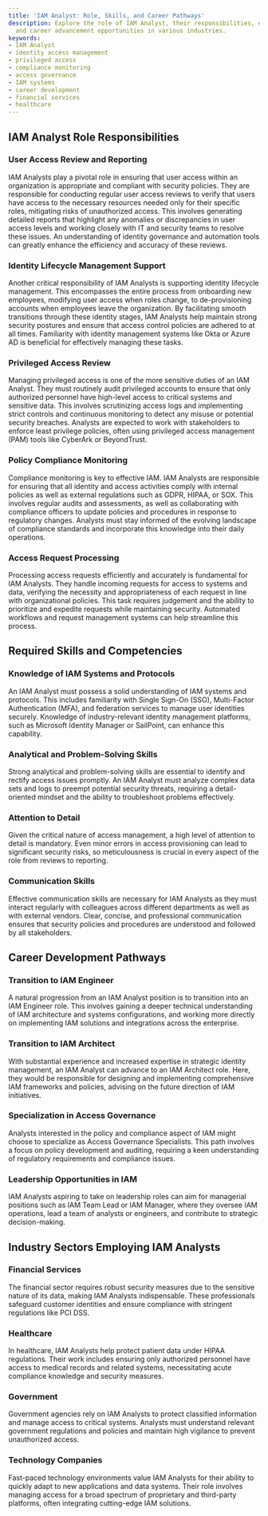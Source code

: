 ```yaml
---
title: 'IAM Analyst: Role, Skills, and Career Pathways'
description: Explore the role of IAM Analyst, their responsibilities, essential skills,
  and career advancement opportunities in various industries.
keywords:
- IAM Analyst
- identity access management
- privileged access
- compliance monitoring
- access governance
- IAM systems
- career development
- financial services
- healthcare
---
```


## IAM Analyst Role Responsibilities

### User Access Review and Reporting

IAM Analysts play a pivotal role in ensuring that user access within an organization is appropriate and compliant with security policies. They are responsible for conducting regular user access reviews to verify that users have access to the necessary resources needed only for their specific roles, mitigating risks of unauthorized access. This involves generating detailed reports that highlight any anomalies or discrepancies in user access levels and working closely with IT and security teams to resolve these issues. An understanding of identity governance and automation tools can greatly enhance the efficiency and accuracy of these reviews.

### Identity Lifecycle Management Support

Another critical responsibility of IAM Analysts is supporting identity lifecycle management. This encompasses the entire process from onboarding new employees, modifying user access when roles change, to de-provisioning accounts when employees leave the organization. By facilitating smooth transitions through these identity stages, IAM Analysts help maintain strong security postures and ensure that access control policies are adhered to at all times. Familiarity with identity management systems like Okta or Azure AD is beneficial for effectively managing these tasks.

### Privileged Access Review

Managing privileged access is one of the more sensitive duties of an IAM Analyst. They must routinely audit privileged accounts to ensure that only authorized personnel have high-level access to critical systems and sensitive data. This involves scrutinizing access logs and implementing strict controls and continuous monitoring to detect any misuse or potential security breaches. Analysts are expected to work with stakeholders to enforce least privilege policies, often using privileged access management (PAM) tools like CyberArk or BeyondTrust.

### Policy Compliance Monitoring

Compliance monitoring is key to effective IAM. IAM Analysts are responsible for ensuring that all identity and access activities comply with internal policies as well as external regulations such as GDPR, HIPAA, or SOX. This involves regular audits and assessments, as well as collaborating with compliance officers to update policies and procedures in response to regulatory changes. Analysts must stay informed of the evolving landscape of compliance standards and incorporate this knowledge into their daily operations.

### Access Request Processing

Processing access requests efficiently and accurately is fundamental for IAM Analysts. They handle incoming requests for access to systems and data, verifying the necessity and appropriateness of each request in line with organizational policies. This task requires judgement and the ability to prioritize and expedite requests while maintaining security. Automated workflows and request management systems can help streamline this process.

## Required Skills and Competencies

### Knowledge of IAM Systems and Protocols

An IAM Analyst must possess a solid understanding of IAM systems and protocols. This includes familiarity with Single Sign-On (SSO), Multi-Factor Authentication (MFA), and federation services to manage user identities securely. Knowledge of industry-relevant identity management platforms, such as Microsoft Identity Manager or SailPoint, can enhance this capability.

### Analytical and Problem-Solving Skills

Strong analytical and problem-solving skills are essential to identify and rectify access issues promptly. An IAM Analyst must analyze complex data sets and logs to preempt potential security threats, requiring a detail-oriented mindset and the ability to troubleshoot problems effectively.

### Attention to Detail

Given the critical nature of access management, a high level of attention to detail is mandatory. Even minor errors in access provisioning can lead to significant security risks, so meticulousness is crucial in every aspect of the role from reviews to reporting.

### Communication Skills

Effective communication skills are necessary for IAM Analysts as they must interact regularly with colleagues across different departments as well as with external vendors. Clear, concise, and professional communication ensures that security policies and procedures are understood and followed by all stakeholders.

## Career Development Pathways

### Transition to IAM Engineer

A natural progression from an IAM Analyst position is to transition into an IAM Engineer role. This involves gaining a deeper technical understanding of IAM architecture and systems configurations, and working more directly on implementing IAM solutions and integrations across the enterprise.

### Transition to IAM Architect

With substantial experience and increased expertise in strategic identity management, an IAM Analyst can advance to an IAM Architect role. Here, they would be responsible for designing and implementing comprehensive IAM frameworks and policies, advising on the future direction of IAM initiatives.

### Specialization in Access Governance

Analysts interested in the policy and compliance aspect of IAM might choose to specialize as Access Governance Specialists. This path involves a focus on policy development and auditing, requiring a keen understanding of regulatory requirements and compliance issues.

### Leadership Opportunities in IAM

IAM Analysts aspiring to take on leadership roles can aim for managerial positions such as IAM Team Lead or IAM Manager, where they oversee IAM operations, lead a team of analysts or engineers, and contribute to strategic decision-making.

## Industry Sectors Employing IAM Analysts

### Financial Services

The financial sector requires robust security measures due to the sensitive nature of its data, making IAM Analysts indispensable. These professionals safeguard customer identities and ensure compliance with stringent regulations like PCI DSS.

### Healthcare

In healthcare, IAM Analysts help protect patient data under HIPAA regulations. Their work includes ensuring only authorized personnel have access to medical records and related systems, necessitating acute compliance knowledge and security measures.

### Government

Government agencies rely on IAM Analysts to protect classified information and manage access to critical systems. Analysts must understand relevant government regulations and policies and maintain high vigilance to prevent unauthorized access.

### Technology Companies

Fast-paced technology environments value IAM Analysts for their ability to quickly adapt to new applications and data systems. Their role involves managing access for a broad spectrum of proprietary and third-party platforms, often integrating cutting-edge IAM solutions.
